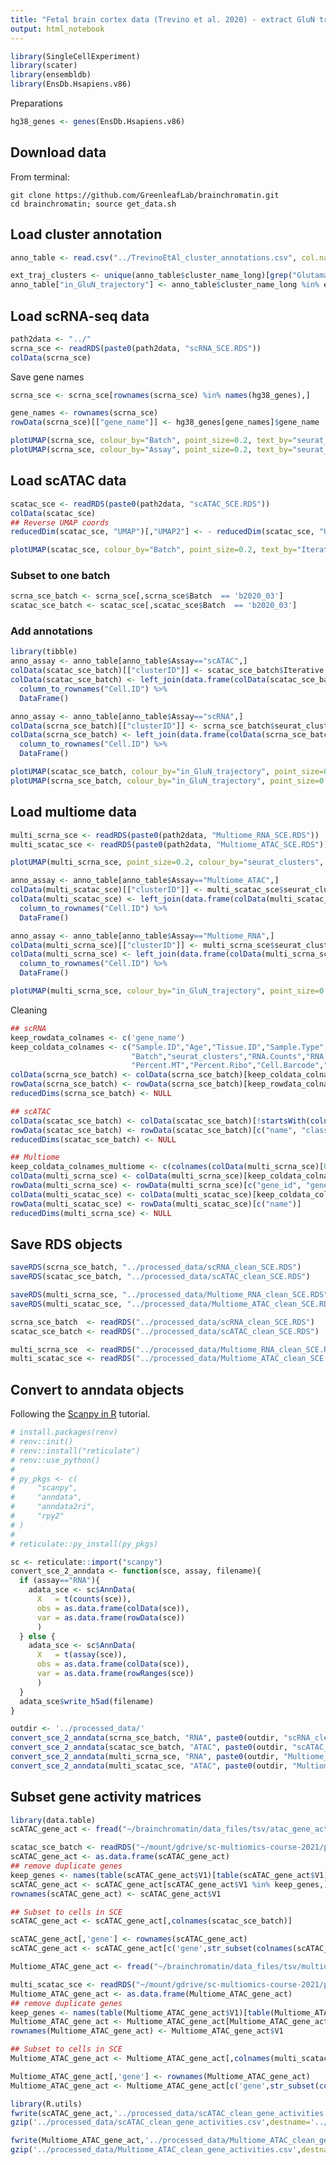 ```yaml
---
title: "Fetal brain cortex data (Trevino et al. 2020) - extract GluN trajectory"
output: html_notebook
---
```


```r
library(SingleCellExperiment)
library(scater)
library(ensembldb)
library(EnsDb.Hsapiens.v86)
```

Preparations

```r
hg38_genes <- genes(EnsDb.Hsapiens.v86)
```

## Download data

From terminal:
```
git clone https://github.com/GreenleafLab/brainchromatin.git
cd brainchromatin; source get_data.sh
```

## Load cluster annotation 
```r
anno_table <- read.csv("../TrevinoEtAl_cluster_annotations.csv", col.names = c("clusterID", "cluster_name", "cluster_name_long", "Assay"))

ext_traj_clusters <- unique(anno_table$cluster_name_long)[grep("Glutamatergic neuron|Neuronal intermediate progenitor|Neuronal intermedate progenitor", unique(anno_table$cluster_name_long), ignore.case = TRUE)]
anno_table["in_GluN_trajectory"] <- anno_table$cluster_name_long %in% ext_traj_clusters
```


## Load scRNA-seq data

```r
path2data <- "../"
scrna_sce <- readRDS(paste0(path2data, "scRNA_SCE.RDS"))
colData(scrna_sce)
```

Save gene names

```r
scrna_sce <- scrna_sce[rownames(scrna_sce) %in% names(hg38_genes),]

gene_names <- rownames(scrna_sce)
rowData(scrna_sce)[["gene_name"]] <- hg38_genes[gene_names]$gene_name
```

```r
plotUMAP(scrna_sce, colour_by="Batch", point_size=0.2, text_by="seurat_clusters")
plotUMAP(scrna_sce, colour_by="Assay", point_size=0.2, text_by="seurat_clusters")
```

<!-- Subset to cells on differentiation trajectory of excitatory neurons (picking from the paper). -->

<!-- ```{r} -->
<!-- traj_clusters <- c("c14", "c2", "c9", "c4", "c5", "c7", "c0", "c12", "c15", 'c21') -->
<!-- traj_cells <- colnames(scrna_sce)[scrna_sce$seurat_clusters %in% traj_clusters] -->
<!-- scrna_ext_traj_sce <- scrna_sce[,traj_cells] -->

<!-- plotUMAP(scrna_ext_traj_sce, colour_by="seurat_clusters", point_size=0.2, text_by="seurat_clusters") -->
<!-- ``` -->

## Load scATAC data
```r
scatac_sce <- readRDS(paste0(path2data, "scATAC_SCE.RDS"))
colData(scatac_sce)
## Reverse UMAP coords
reducedDim(scatac_sce, "UMAP")[,"UMAP2"] <- - reducedDim(scatac_sce, "UMAP")[,"UMAP2"]
```
```r
plotUMAP(scatac_sce, colour_by="Batch", point_size=0.2, text_by="Iterative.LSI.Clusters")
```

### Subset to one batch
```r
scrna_sce_batch <- scrna_sce[,scrna_sce$Batch  == 'b2020_03']
scatac_sce_batch <- scatac_sce[,scatac_sce$Batch  == 'b2020_03']
```

### Add annotations
```r
library(tibble)
anno_assay <- anno_table[anno_table$Assay=="scATAC",]
colData(scatac_sce_batch)[["clusterID"]] <- scatac_sce_batch$Iterative.LSI.Clusters
colData(scatac_sce_batch) <- left_join(data.frame(colData(scatac_sce_batch)), anno_assay, by="clusterID") %>%
  column_to_rownames("Cell.ID") %>%
  DataFrame() 

anno_assay <- anno_table[anno_table$Assay=="scRNA",]
colData(scrna_sce_batch)[["clusterID"]] <- scrna_sce_batch$seurat_clusters
colData(scrna_sce_batch) <- left_join(data.frame(colData(scrna_sce_batch)), anno_assay, by="clusterID") %>%
  column_to_rownames("Cell.ID") %>%
  DataFrame() 

```

```r
plotUMAP(scatac_sce_batch, colour_by="in_GluN_trajectory", point_size=0.2, text_by="Iterative.LSI.Clusters")
plotUMAP(scrna_sce_batch, colour_by="in_GluN_trajectory", point_size=0.2, text_by="seurat_clusters")
```

<!-- ```{r} -->
<!-- traj_clusters <- paste0("c",c(8,1,0,13,6,7,14,5,2)) -->
<!-- traj_cells <- colnames(scatac_sce)[scatac_sce$Iterative.LSI.Clusters %in% traj_clusters] -->
<!-- scatac_ext_traj_sce <- scatac_sce[,traj_cells] -->

<!-- plotUMAP(scatac_ext_traj_sce, point_size=0.2, colour_by="Iterative.LSI.Clusters", text_by="Iterative.LSI.Clusters") -->
<!-- ``` -->

## Load multiome data

```r
multi_scrna_sce <- readRDS(paste0(path2data, "Multiome_RNA_SCE.RDS"))
multi_scatac_sce <- readRDS(paste0(path2data, "Multiome_ATAC_SCE.RDS"))

plotUMAP(multi_scrna_sce, point_size=0.2, colour_by="seurat_clusters", text_by="seurat_clusters")
```
```r
anno_assay <- anno_table[anno_table$Assay=="Multiome_ATAC",]
colData(multi_scatac_sce)[["clusterID"]] <- multi_scatac_sce$seurat_clusters
colData(multi_scatac_sce) <- left_join(data.frame(colData(multi_scatac_sce)), anno_assay, by="clusterID") %>%
  column_to_rownames("Cell.ID") %>%
  DataFrame() 

anno_assay <- anno_table[anno_table$Assay=="Multiome_RNA",]
colData(multi_scrna_sce)[["clusterID"]] <- multi_scrna_sce$seurat_clusters
colData(multi_scrna_sce) <- left_join(data.frame(colData(multi_scrna_sce)), anno_assay, by="clusterID") %>%
  column_to_rownames("Cell.ID") %>%
  DataFrame() 
```

```r
plotUMAP(multi_scrna_sce, colour_by="in_GluN_trajectory", point_size=0.2, text_by="seurat_clusters")
```
<!-- Subset to Exc trajectory -->
<!-- ```{r} -->
<!-- traj_clusters <- paste0("c",c(0,1,3,10,6)) -->
<!-- traj_cells <- colnames(multi_scrna_sce)[multi_scrna_sce$seurat_clusters %in% traj_clusters] -->
<!-- multi_scrna_traj_sce <- multi_scrna_sce[,traj_cells] -->
<!-- multi_scatac_traj_sce <- multi_scatac_sce[,traj_cells] -->

<!-- plotUMAP(multi_scrna_traj_sce, point_size=0.2, colour_by="seurat_clusters", text_by="seurat_clusters") -->
<!-- ``` -->

Cleaning 

```r
## scRNA
keep_rowdata_colnames <- c('gene_name')
keep_coldata_colnames <- c("Sample.ID","Age","Tissue.ID","Sample.Type",
                           "Batch","seurat_clusters","RNA.Counts","RNA.Features",
                           "Percent.MT","Percent.Ribo","Cell.Barcode","cluster_name", "in_GluN_trajectory")
colData(scrna_sce_batch) <- colData(scrna_sce_batch)[keep_coldata_colnames]
rowData(scrna_sce_batch) <- rowData(scrna_sce_batch)[keep_rowdata_colnames]
reducedDims(scrna_sce_batch) <- NULL

## scATAC
colData(scatac_sce_batch) <- colData(scatac_sce_batch)[!startsWith(colnames(colData(scatac_sce_batch)), ".CR")]
rowData(scatac_sce_batch) <- rowData(scatac_sce_batch)[c("name", "classification")]
reducedDims(scatac_sce_batch) <- NULL

## Multiome
keep_coldata_colnames_multiome <- c(colnames(colData(multi_scrna_sce)[0:10]), colnames(anno_assay))
colData(multi_scrna_sce) <- colData(multi_scrna_sce)[keep_coldata_colnames_multiome]
rowData(multi_scrna_sce) <- rowData(multi_scrna_sce)[c("gene_id", "gene_type", "gene_name")]
colData(multi_scatac_sce) <- colData(multi_scatac_sce)[keep_coldata_colnames_multiome]
rowData(multi_scatac_sce) <- rowData(multi_scatac_sce)[c("name")]
reducedDims(multi_scrna_sce) <- NULL
```

## Save RDS objects

```r
saveRDS(scrna_sce_batch, "../processed_data/scRNA_clean_SCE.RDS")
saveRDS(scatac_sce_batch, "../processed_data/scATAC_clean_SCE.RDS")

saveRDS(multi_scrna_sce, "../processed_data/Multiome_RNA_clean_SCE.RDS")
saveRDS(multi_scatac_sce, "../processed_data/Multiome_ATAC_clean_SCE.RDS")

```
```r
scrna_sce_batch  <- readRDS("../processed_data/scRNA_clean_SCE.RDS")
scatac_sce_batch <- readRDS("../processed_data/scATAC_clean_SCE.RDS")

multi_scrna_sce  <- readRDS("../processed_data/Multiome_RNA_clean_SCE.RDS")
multi_scatac_sce <- readRDS("../processed_data/Multiome_ATAC_clean_SCE.RDS")
```

## Convert to anndata objects

Following the [Scanpy in R](https://theislab.github.io/scanpy-in-R/#setting-up) tutorial.

```r
# install.packages(renv)
# renv::init()
# renv::install("reticulate")
# renv::use_python()
# 
# py_pkgs <- c(
#     "scanpy",
#     "anndata",
#     "anndata2ri",
#     "rpy2"
# )
# 
# reticulate::py_install(py_pkgs)
```

```r
sc <- reticulate::import("scanpy")
convert_sce_2_anndata <- function(sce, assay, filename){
  if (assay=="RNA"){
    adata_sce <- sc$AnnData(
      X   = t(counts(sce)),
      obs = as.data.frame(colData(sce)),
      var = as.data.frame(rowData(sce))
      )
  } else {
    adata_sce <- sc$AnnData(
      X   = t(assay(sce)),
      obs = as.data.frame(colData(sce)),
      var = as.data.frame(rowRanges(sce))
      )
  }
  adata_sce$write_h5ad(filename)
}

outdir <- '../processed_data/'
convert_sce_2_anndata(scrna_sce_batch, "RNA", paste0(outdir, "scRNA_clean_SCE.h5ad"))
convert_sce_2_anndata(scatac_sce_batch, "ATAC", paste0(outdir, "scATAC_clean_SCE.h5ad"))
convert_sce_2_anndata(multi_scrna_sce, "RNA", paste0(outdir, "Multiome_RNA_clean_SCE.h5ad"))
convert_sce_2_anndata(multi_scatac_sce, "ATAC", paste0(outdir, "Multiome_ATAC_clean_SCE.h5ad"))
```

## Subset gene activity matrices

```r
library(data.table)
scATAC_gene_act <- fread("~/brainchromatin/data_files/tsv/atac_gene_activities.tsv.gz")

scatac_sce_batch <- readRDS("~/mount/gdrive/sc-multiomics-course-2021/processed_data/scATAC_clean_SCE.RDS") 
scATAC_gene_act <- as.data.frame(scATAC_gene_act)
## remove duplicate genes
keep_genes <- names(table(scATAC_gene_act$V1)[table(scATAC_gene_act$V1) == 1])
scATAC_gene_act <- scATAC_gene_act[scATAC_gene_act$V1 %in% keep_genes,]
rownames(scATAC_gene_act) <- scATAC_gene_act$V1

## Subset to cells in SCE
scATAC_gene_act <- scATAC_gene_act[,colnames(scatac_sce_batch)]

scATAC_gene_act[,'gene'] <- rownames(scATAC_gene_act)
scATAC_gene_act <- scATAC_gene_act[c('gene',str_subset(colnames(scATAC_gene_act), 'gene', negate = TRUE))]
```

```r
Multiome_ATAC_gene_act <- fread("~/brainchromatin/data_files/tsv/multiome_atac_gene_activities.tsv")

multi_scatac_sce <- readRDS("~/mount/gdrive/sc-multiomics-course-2021/processed_data/Multiome_ATAC_clean_SCE.RDS") 
Multiome_ATAC_gene_act <- as.data.frame(Multiome_ATAC_gene_act)
## remove duplicate genes
keep_genes <- names(table(Multiome_ATAC_gene_act$V1)[table(Multiome_ATAC_gene_act$V1) == 1])
Multiome_ATAC_gene_act <- Multiome_ATAC_gene_act[Multiome_ATAC_gene_act$V1 %in% keep_genes,]
rownames(Multiome_ATAC_gene_act) <- Multiome_ATAC_gene_act$V1

## Subset to cells in SCE
Multiome_ATAC_gene_act <- Multiome_ATAC_gene_act[,colnames(multi_scatac_sce)]

Multiome_ATAC_gene_act[,'gene'] <- rownames(Multiome_ATAC_gene_act)
Multiome_ATAC_gene_act <- Multiome_ATAC_gene_act[c('gene',str_subset(colnames(Multiome_ATAC_gene_act), 'gene', negate = TRUE))]
```


```r
library(R.utils)
fwrite(scATAC_gene_act,'../processed_data/scATAC_clean_gene_activities.csv',sep=',')
gzip('../processed_data/scATAC_clean_gene_activities.csv',destname='../processed_data/scATAC_clean_gene_activities.csv.gz')

fwrite(Multiome_ATAC_gene_act,'../processed_data/Multiome_ATAC_clean_gene_activities.csv',sep=',')
gzip('../processed_data/Multiome_ATAC_clean_gene_activities.csv',destname='../processed_data/Multiome_ATAC_clean_gene_activities.csv.gz')


```




